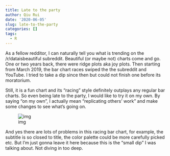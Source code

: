 ```yaml
---
title: Late to the party
author: Qiu Rui
date: '2020-06-05'
slug: late-to-the-party
categories: []
tags:
  - R
---
```


As a fellow redditor, I can naturally tell you what is trending on the /r/dataisbeautiful subreddit. Beautiful (or maybe not) charts come and go. One or two years back, there were ridge plots aka joy plots. Then starting from March 2019, the bar chart races swiped the the subreddit and YouTube. I tried to take a dip since then but could not finish one before its moratorium.

Still, it is a fun chart and its “racing” style definitely outplays any regular bar charts. So even being late to the party, I would like to try it on my own. By saying “on my own”, I actually mean “replicating others’ work” and make some changes to see what’s going on.

<script src="https://gist.github.com/rexarski/09a03e955269e2ecbf2af81e823b610a.js"></script>

![img](/image/lifeExp.gif)

And yes there are lots of problems in this racing bar chart, for example, the subtitle is so closed to title, the color palette could be more carefully picked etc. But I’m just gonna leave it here because this is the “small dip” I was talking about. Not diving in too deep.
